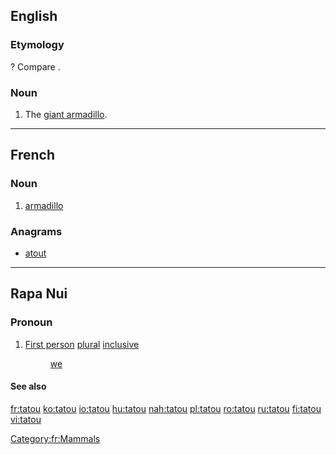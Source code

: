 ==English==

===Etymology===
{{etyl|fr|en}}? Compare {{term|tatouay}}.

===Noun===
{{en-noun}}

# The [[giant armadillo]].

----

==French==
{{wikipedia|lang=fr}}
===Noun===
{{fr-noun|m}}

# [[armadillo]]

===Anagrams===
* [[atout#French|atout]]

[[Category:fr:Mammals]]

----

==Rapa Nui==

===Pronoun===
{{head|rap|pronoun}}

# [[first person|First person]] [[plural]] [[inclusive]]
#: [[we]] {{context|we including you}}

====See also====
{{rap-personal pronouns}}

[[fr:tatou]]
[[ko:tatou]]
[[io:tatou]]
[[hu:tatou]]
[[nah:tatou]]
[[pl:tatou]]
[[ro:tatou]]
[[ru:tatou]]
[[fi:tatou]]
[[vi:tatou]]